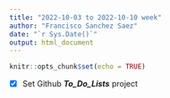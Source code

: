 ```yaml
---
title: "2022-10-03 to 2022-10-10 week"
author: "Francisco Sanchez Saez"
date: "`r Sys.Date()`"
output: html_document
---
```


```r
knitr::opts_chunk$set(echo = TRUE)
```

- [x] Set Github ***To_Do_Lists*** project
